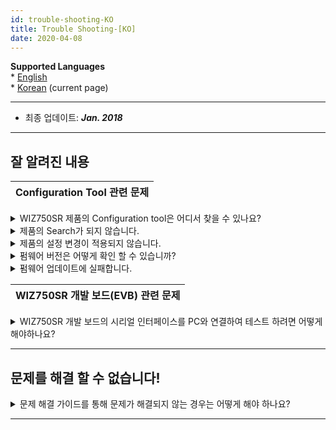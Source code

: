 ```yaml
---
id: trouble-shooting-KO
title: Trouble Shooting-[KO]
date: 2020-04-08
---
```


**Supported Languages**  
\* [English](./Trouble-Shooting-EN)  
\* [Korean](./Trouble-Shooting-KO) (current page)

-----

  - 최종 업데이트: ***Jan. 2018***

-----

## 잘 알려진 내용

| Configuration Tool 관련 문제 |
| ------------------------ |

<details>
<summary>WIZ750SR 제품의 Configuration tool은 어디서 찾을 수 있나요?</summary>

  - WIZ750SR은 WIZ107/108SR과 호환 되도록 제작된 제품입니다. 때문에 별도의 Configuration
    tool을 제공하지 않으며, WIZ107/107SR 제품의 Configuration tool로 제품의 설정을 수행 할
    수 있습니다.

  - 최신 버전의 Configuration tool은 [다운로드 페이지](./Download) 에서 찾을 수 있습니다.

</details>

<details>
<summary>제품의 Search가 되지 않습니다.</summary>

  - 제품의 전원 및 이더넷 케이블의 연결을 확인 바랍니다.

  - PC에서 모듈로 Ping 요청과 응답이 정상적으로 수행 되는지 확인 부탁 드립니다.
      - Windows의 경우 다음과 같이 확인 할 수 있습니다.
        1.  실행 \> cmd 입력
        2.  ping 192.168.xxx.xxx (제품에 할당된 IP 입력)
        3.  응답 확인

|                                                         |
| ------------------------------------------------------- |
| ![](/img/products/wiz750sr/troubleshooting/windows_cmd.png) |
| Windows Run에서 'cmd' 커맨드 입력 실행                           |

|                                                            |
| ---------------------------------------------------------- |
| ![](/img/products/wiz750sr/troubleshooting/ping_success_0.png) |
| Ping request / reply 성공                                    |

|                                                           |
| --------------------------------------------------------- |
| ![](/img/products/wiz750sr/troubleshooting/ping_failed_0.png) |
| Ping request / reply 실패                                   |

  - WIZ750SR 제품의 설정 툴에서 제공하는 UDP Search 기능은 **UDP broadcast, 포트
    50001번**을 이용합니다. **OS의 방화벽**과 **백신 프로그램**을 해제 하신 후 다시 테스트 부탁
    드립니다. 

  - 만약 UDP 포트 관련 문제 인 경우, OS의 인바운드 / 아웃바운드 포트 규칙 설정을 통해 Search 및 펌웨어
    업데이트용 포트 (UDP/TCP 50001, TCP 50002)를 열도록 설정 할 수 있습니다.

  - 여러 개의 네트워크 어댑터를 사용하는 경우, 네트워크 인터페이스 메트릭(Metric) 우선 순위에 따라 패킷 전달에 오류가
    발생 할 수 있습니다. OS 설정에서 사용 중인 하나의 네트워크 어댑터를 제외한 나머지를 **비 활성화 후 다시 테스트**
    바랍니다.
      - 이러한 상황은 VMware 혹은 Virtual Box 등의 **가상머신(VM) 사용 시, VM의 네트워킹을 위해
        생성된 '가상 이더넷 어댑터'에 의해 발생** 할 수 있습니다.
        
</details>

<details>
<summary>제품의 설정 변경이 적용되지 않습니다.</summary>

  - 설정을 변경 하신 후, Configuration tool 상단의 'Setting' 아이콘을 클릭하시면 제품의 재시작과 함께
    변경된 설정 내용이 적용됩니다.

|                                                       |
| ----------------------------------------------------- |
| ![](/img/products/wiz750sr/gettingstarted/configtool.png) |
| WIZ107/108SR & **WIZ750SR** Configuration Tool        |

</details>

<details>
<summary>펌웨어 버전은 어떻게 확인 할 수 있습니까?</summary>

1.  Configuration tool에서 'Search' 후, 왼쪽에 위치한 제품 MAC 주소의 '+' 아이콘을 클릭하여 제품
    정보 펼치기
2.  'Firmware version' 항목 확인

  - 최신 펌웨어 버전은 [제품 업데이트 히스토리 페이지](./Series-Update-History-KO)와 [다운로드 페이지](./Download) 에서 확인 할 수 있습니다.

</details>

<details>
<summary>펌웨어 업데이트에 실패합니다.</summary>

  - WIZ750SR은 펌웨어 업데이트를 위한 TCP server가 별도로 내장되어 동작하고 있습니다.
      - TCP 포트: 50002

  - PC에서 모듈로 Ping 요청과 응답이 정상적으로 수행 되는지 확인 부탁 드립니다.
      - Windows의 경우 다음과 같이 확인 할 수 있습니다.
        1.  실행 \> cmd 입력
        2.  ping 192.168.xxx.xxx (제품에 할당된 IP 입력)
        3.  응답 확인

|                                                         |
| ------------------------------------------------------- |
| ![](/img/products/wiz750sr/troubleshooting/windows_cmd.png) |
| Windows Run에서 'cmd' 커맨드 입력 실행                           |

|                                                            |
| ---------------------------------------------------------- |
| ![](/img/products/wiz750sr/troubleshooting/ping_success_0.png) |
| Ping request / reply 성공                                    |

|                                                           |
| --------------------------------------------------------- |
| ![](/img/products/wiz750sr/troubleshooting/ping_failed_0.png) |
| Ping request / reply 실패                                   |

  - 펌웨어 업데이트 시, Config-tool이 동작 중인 PC와 WIZ750SR 모듈의 IP 대역이 일치해야 합니다.
      - **DHCP 모드** (자동 IP 할당) 사용 시, PC와 제품이 동일한 공유기로부터 IP를 할당 받도록 구성
        바랍니다.
      - **Static 모드** (직접 IP 할당) 사용 시, 다음 예와 같이 설정 바랍니다.
          - 예) 제품의 IP 주소: 192.168.11.2
          - 예) PC의 IP 주소: 192.168.11.3 (동일한 Class C 사설 IP 대역의 다른 IP 주소)

</details>

| WIZ750SR 개발 보드(EVB) 관련 문제 |
| ------------------------- |

<details>
<summary>WIZ750SR 개발 보드의 시리얼 인터페이스를 PC와 연결하여 테스트 하려면 어떻게 해야하나요?</summary>

  - WIZ750SR 개발 보드는 RS-232/TTL, RS-422/485의 두 가지 버전이 있으며, 각기 다른 시리얼
    인터페이스 커넥터로 구성되어 있습니다.

  - **RS-232/TTL 버전**의 경우 **DB9 커넥터**를 제공합니다. PC의 시리얼 포트에 연결하거나 시중에 판매
    중인 RS-232 to USB 컨버터(\*별매)를 이용하여 연결 할 수 있습니다.

  - **RS-422/485 버전**의 경우 **터미널 블록** 인터페이스를 제공합니다. 이는 사용자 시리얼 장치와의 직접
    연결을 위한 것으로써, 만약 PC에 연결하고자 하면 시중에 판매 중인 RS-422/485 to USB
    커넥터(\*별매)를 이용하여 연결 할 수 있습니다.

</details>

-----

## 문제를 해결 할 수 없습니다\!

<details>
<summary>문제 해결 가이드를 통해 문제가 해결되지 않는 경우는 어떻게 해야 하나요?</summary>

  - [위즈네트 포럼](https://maker.wiznet.io/forum/)을 통해 빠르고 간단하게 기술 문의가 가능합니다.
      - https://maker.wiznet.io/forum/
  - 위즈네트의 모든 제품들을 구입 또는 사용하시는 경우 최초 구매일로부터 **1년간 보증**됩니다.
  - 제품 문의를 통해 문제가 해결되지 않는 경우, 제품을 구입하신 구매처 혹은 대리점을 통해 위즈네트 본사로 **RMA**를
    요청하여 주십시오.

</details>

-----
